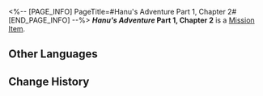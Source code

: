 <%-- [PAGE_INFO]
PageTitle=#Hanu's Adventure Part 1, Chapter 2#
[END_PAGE_INFO] --%>
{{Item Infobox
|title       = ''Hanu's Adventure'' Part 1, Chapter 2
|id          = 150002
|image       = Item Hanu's Adventure Part 1 Chapter 2.png{{subst:void|<!--$UPLOAD:<<SpriteOutput/ItemFigures/420001.png>-<Item Hanu's Adventure Part 1 Chapter 2.png>-<Item Icons>>-->}}
|type        = Mission Item
|invCategory = Missions
|rarity      = 3
|effect      = 
|description = A limited edition cartoon storybook released by Clock Studios, narrating a tale where Hanu shrinks in size and saves Dreamville... The book includes occasional peculiar dialogue interspersed throughout.
}}
'''''Hanu's Adventure'' Part 1, Chapter 2''' is a [[Mission Item]].

==Other Languages==
{{Other Languages
|en   = ''Hanu's Adventure'' Part 1, Chapter 2
|zhs  = 《小小哈努行动》上篇&nbsp;第二章
|zht  = 《小小哈努行動》上篇&nbsp;第二章
|ja   = 『ちびっ子ハヌの大作戦』上&nbsp;第二章
|ko   = ≪꼬마 하누의 작전≫ 상편 제2장
|es   = Aventura de Hanu: Parte 1, capítulo 2
|fr   = ''Aventures de Hanu'' partie 1, chapitre 2
|ru   = «Приключения Хану»: Часть 1, глава 2
|th   = "ปฏิบัติการของลูกพี่ Hanu" ภาคต้น - บทที่ 2
|vi   = Cuộc Phiêu Lưu Của Hanu - Phần 1, Chương 2
|de   = „Hanus Abenteuer“ – Teil 1, Kapitel 2
|id   = "Petualangan Hanu" - Bagian Pertama: Chapter 2
|pt   = "Aventuras de Hanu" Parte 1, Capítulo 2
}}

==Change History==
{{Change History|2.0}}